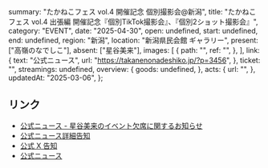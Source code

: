   summary: "たかねこフェス vol.4 開催記念 個別撮影会@新潟",
  title: "たかねこフェス vol.4 出張編 開催記念『個別TikTok撮影会』、『個別2ショット撮影会』",
  category: "EVENT",
  date: "2025-04-30",
  open: undefined,
  start: undefined,
  end: undefined,
  region: "新潟",
  location: "新潟県民会館 ギャラリー",
  present: ["高嶺のなでしこ"],
  absent: ["星谷美来"],
  images: [
    {
      path: "",
      ref: "",
    },
  ],
  link: {
    text: "公式ニュース",
    url: "https://takanenonadeshiko.jp/?p=3456",
  },
  ticket: "",
  streamings: undefined,
  overview: {
    goods: undefined,
  },
  acts: {
    url: "",
  },
  updatedAt: "2025-03-06",
};

## リンク

- [公式ニュース - 星谷美来のイベント欠席に関するお知らせ](https://takanenonadeshiko.jp/?p=3645)
- [公式ニュース詳細告知](https://takanenonadeshiko.jp/?p=3583)
- [公式 X 告知](https://x.com/takanenofficial/status/1896836771402702866)
- [公式ニュース](https://takanenonadeshiko.jp/?p=3456)
